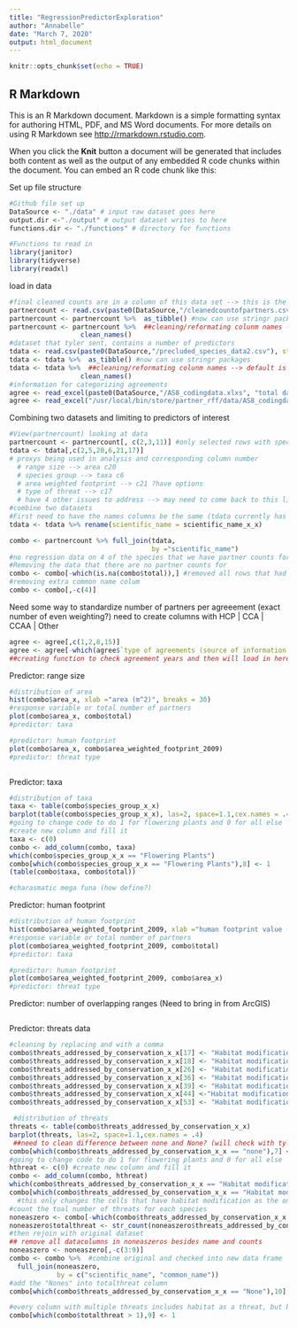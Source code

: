 ```yaml
---
title: "RegressionPredictorExploration"
author: "Annabelle"
date: "March 7, 2020"
output: html_document
---
```


```r
knitr::opts_chunk$set(echo = TRUE)
```

## R Markdown

This is an R Markdown document. Markdown is a simple formatting syntax for authoring HTML, PDF, and MS Word documents. For more details on using R Markdown see <http://rmarkdown.rstudio.com>.

When you click the **Knit** button a document will be generated that includes both content as well as the output of any embedded R code chunks within the document. You can embed an R code chunk like this:


Set up file structure
```r
#Github file set up
DataSource <- "./data" # input raw dataset goes here
output.dir <-"./output" # output dataset writes to here
functions.dir <- "./functions" # directory for functions 

#Functions to read in 
library(janitor)
library(tidyverse)
library(readxl)
```

load in data 
```r
#final cleaned counts are in a column of this data set --> this is the response variable
partnercount <- read.csv(paste0(DataSource,"/cleanedcountofpartners.csv"), stringsAsFactors = FALSE)
partnercount <- partnercount %>%  as_tibble() #now can use stringr packages 
partnercount <- partnercount %>%  ##cleaning/reformating colunm names --> default is lower_case_snake
                  clean_names()
#dataset that tyler sent, contains a number of predictors 
tdata <- read.csv(paste0(DataSource,"/precluded_species_data2.csv"), stringsAsFactors = FALSE)
tdata <- tdata %>%  as_tibble() #now can use stringr packages 
tdata <- tdata %>%  ##cleaning/reformating colunm names --> default is lower_case_snake
                  clean_names()
#information for categorizing agreements
agree <- read_excel(paste0(DataSource,"/AS8_codingdata.xlxs", "total data")) ##can't specify a page with this file set up so loading in from my directory 
agree <- read_excel("/usr/local/bin/store/partner_rff/data/AS8_codingdata.xlsx", "totaldata")
```

Combining two datasets and limiting to predictors of interest 
```r
#View(partnercount) looking at data
partnercount <- partnercount[, c(2,3,11)] #only selected rows with species names and the total counts
tdata <- tdata[,c(2,5,20,6,21,17)]
# proxys being used in analysis and corresponding column number
  # range size --> area c20 
  # species group --> taxa c6
  # area weighted footprint --> c21 ?have options
  # type of threat --> c17
  # have 4 other issues to address --> may need to come back to this list 
#combine two datasets
#First need to have the names columns be the same (tdata currently has x_x at end) - actually going to try without
tdata <- tdata %>% rename(scientific_name = scientific_name_x_x)

combo <- partnercount %>% full_join(tdata,
                                    by ="scientific_name")
#no regression data on 4 of the species that we have partner counts for
#Removing the data that there are no partner counts for 
combo <- combo[-which(is.na(combo$total)),] #removed all rows that had na's for partners aka the ones with no information
#removing extra common name colum 
combo <- combo[,-c(4)]

```

Need some way to standardize number of partners per agreeement (exact number of even weighting?)
need to create columns with HCP | CCA | CCAA | Other
```r
agree <- agree[,c(1,2,8,15)]
agree <- agree[-which(agree$`type of agreements (source of information)` == "None"),]
##creating function to check agreement years and then will load in here 

```

Predictor: range size 
```r
#distribution of area
hist(combo$area_x, xlab ="area (m^2)", breaks = 30)
#response variable or total number of partners
plot(combo$area_x, combo$total)
#predictor: taxa

#predictor: human footprint
plot(combo$area_x, combo$area_weighted_footprint_2009)
#predictor: threat type 



```

Predictor: taxa 
```r
#distribution of taxa
taxa <- table(combo$species_group_x_x)
barplot(table(combo$species_group_x_x), las=2, space=1.1,cex.names = .4)
#going to change code to do 1 for flowering plants and 0 for all else
#create new column and fill it
taxa <- c(0)
combo <- add_column(combo, taxa)
which(combo$species_group_x_x == "Flowering Plants")
combo[which(combo$species_group_x_x == "Flowering Plants"),8] <- 1
(table(combo$taxa, combo$total))

#charasmatic mega funa (how define?)

```

Predictor: human footprint 
```r
#distribution of human footprint 
hist(combo$area_weighted_footprint_2009, xlab ="human footprint value (weighted per county", breaks = 15)
#response variable or total number of partners
plot(combo$area_weighted_footprint_2009, combo$total)
#predictor: taxa

#predictor: human footprint
plot(combo$area_weighted_footprint_2009, combo$area_x)
#predictor: threat type 
```

Predictor: number of overlapping ranges (Need to bring in from ArcGIS)
```r

```

Predictor: threats data 
```r
#cleaning by replacing and with a comma
combo$threats_addressed_by_conservation_x_x[17] <- "Habitat modification, species-species interaction" #added comma
combo$threats_addressed_by_conservation_x_x[18] <- "Habitat modification, pollution, species-species interaction" #added comma
combo$threats_addressed_by_conservation_x_x[26] <- "Habitat modification, species-species interactions, demographic stochasticity, environmental stochasticity" #added comma
combo$threats_addressed_by_conservation_x_x[36] <- "Habitat modification, demographic stochasticity"
combo$threats_addressed_by_conservation_x_x[39] <- "Habitat modification, species-species interaction, demographic stochasticity, environmental stochasticity"
combo$threats_addressed_by_conservation_x_x[44] <-"Habitat modification, species-species interaction" #added comma
combo$threats_addressed_by_conservation_x_x[53] <- "Habitat modification, species-species interactions, demographic stochasticity, environmental stochasticity"

 #distribution of threats
threats <- table(combo$threats_addressed_by_conservation_x_x)
barplot(threats, las=2, space=1.1,cex.names = .4)
 ##need to clean difference between none and None? (will check with tyler but as of now merge)
combo[which(combo$threats_addressed_by_conservation_x_x == "none"),7] <- "None"
#going to change code to do 1 for flowering plants and 0 for all else
hthreat <- c(0) #create new column and fill it
combo <- add_column(combo, hthreat)
which(combo$threats_addressed_by_conservation_x_x == "Habitat modification")
combo[which(combo$threats_addressed_by_conservation_x_x == "Habitat modification"),9] <- 1
  #this only changes the cells that have habitat modification as the only threat, not ones with multiple threats
#count the toal number of threats for each species  
noneaszero <- combo[-which(combo$threats_addressed_by_conservation_x_x == "None"),]
noneaszero$totalthreat <- str_count(noneaszero$threats_addressed_by_conservation_x_x, ",") +1  #because partners are seperated by a , need to add 1 to each
#then rejoin with original dataset
## remove all datacolumns in noneaszeros besides name and counts
noneaszero <- noneaszero[,-c(3:9)]
combo <- combo %>%  #combine original and checked into new data frame
  full_join(noneaszero, 
            by = c("scientific_name", "common_name"))
#add the "Nones" into totalthreat column 
combo[which(combo$threats_addressed_by_conservation_x_x == "None"),10] <- 0

#every column with multiple threats includes habitat as a threat, but because this is in a string it isn't being counted by hthreat column. Going to add count now 
combo[which(combo$totalthreat > 1),9] <- 1
```